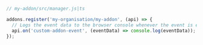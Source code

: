 ```js
// my-addon/src/manager.js|ts

addons.register('my-organisation/my-addon', (api) => {
  // Logs the event data to the browser console whenever the event is emitted.
  api.on('custom-addon-event', (eventData) => console.log(eventData));
});
```
